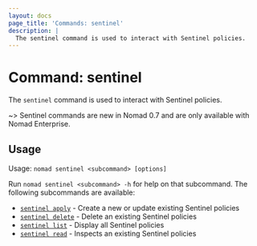 ```yaml
---
layout: docs
page_title: 'Commands: sentinel'
description: |
  The sentinel command is used to interact with Sentinel policies.
---
```


# Command: sentinel

The `sentinel` command is used to interact with Sentinel policies.

~> Sentinel commands are new in Nomad 0.7 and are only available with Nomad
Enterprise.

## Usage

Usage: `nomad sentinel <subcommand> [options]`

Run `nomad sentinel <subcommand> -h` for help on that subcommand. The following
subcommands are available:

- [`sentinel apply`][apply] - Create a new or update existing Sentinel policies
- [`sentinel delete`][delete] - Delete an existing Sentinel policies
- [`sentinel list`][list] - Display all Sentinel policies
- [`sentinel read`][read] - Inspects an existing Sentinel policies

[delete]: /docs/commands/sentinel/delete

[list]: /docs/commands/sentinel/list

[read]: /docs/commands/sentinel/read

[apply]: /docs/commands/sentinel/apply
